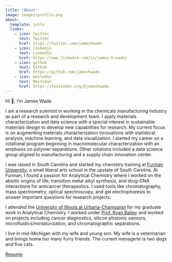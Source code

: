```yaml
---
title: "About"
image: images/profile.png
about:
  template: jolla
  links:
    - icon: twitter
      text: Twitter
      href: https://twitter.com/jameshwade
    - icon: linkedin
      text: LinkedIn
      href: https://www.linkedin.com/in/james-h-wade/
    - icon: github
      text: Github
      href: https://github.com/jameshwade
    - icon: mastodon
      text: Mastodon
      href: https://fosstodon.org/@jameshwade
---
```


Hi 👋, I'm James Wade.

I am a research scientist in working in the chemicals manufacturing industry as part of a research and development team. I apply materials characterization and data science with a special interest in sustainable materials design to develop new capabilities for research. My current focus is on augmenting materials characterization innovations with statistical analysis, machine learning, and data visualization. I started my career on a rotational program beginning in macromolecular characterization with an emphasis on polymer separations. Other rotations included a data science group aligned to manufacturing and a supply chain innovation center.

I was raised in South Carolina and started my chemistry training at [Furman University](https://www.furman.edu/academics/chemistry/), a small liberal arts school in the upstate of South Carolina. At Furman, I found a passion for Analytical Chemistry where I worked on the abiotic origins of life, transition metal alkyl synthesis, and drug-DNA interactions for anticancer therapeutics. I used tools like chromatography, mass spectrometry, optical spectroscopy, and gel electrophoresis to answer important questions for research projects.

I attended the [University of Illinois at Urbana-Champaign](https://chemistry.illinois.edu) for my graduate work in Analytical Chemistry. I worked under [Prof. Ryan Bailey](https://www.baileylab.com) and worked on projects including cancer diagnostics, silicon photonic sensors, microfluidics/miniaturization, and chromatographic separations.

I live in mid-Michigan with my wife and young son. My wife is a veterinarian and brings home too many furry friends. The current menagerie is two dogs and five cats.

[Resume](resources/resume.pdf)
